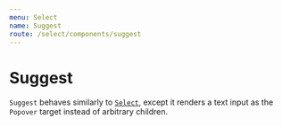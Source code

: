 ```yaml
---
menu: Select
name: Suggest
route: /select/components/suggest
---
```



# Suggest

`Suggest` behaves similarly to [`Select`](#select/select-component), except it
renders a text input as the `Popover` target instead of arbitrary children.


<SuggestExample />

<Interface name="ISuggestProps" />

<Interface name="ISelectItemRendererProps" />
